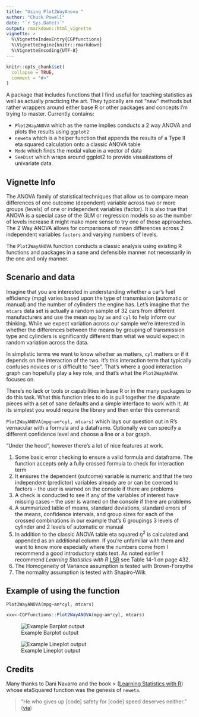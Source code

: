 ```yaml
---
title: "Using Plot2WayAnova "
author: "Chuck Powell"
date: "`r Sys.Date()`"
output: rmarkdown::html_vignette
vignette: >
  %\VignetteIndexEntry{CGPfunctions}
  %\VignetteEngine{knitr::rmarkdown}
  %\VignetteEncoding{UTF-8}
---
```


```r
knitr::opts_chunk$set(
  collapse = TRUE,
  comment = "#>"
)
```


A package that includes functions that I find useful for teaching statistics as well as actually practicing the art.  They typically are not "new" methods but rather wrappers around either base R or other packages and concepts I'm trying to master.  Currently contains:

- `Plot2WayANOVA` which as the name implies conducts a 2 way ANOVA and plots the results using `ggplot2`
- `neweta` which is a helper function that appends the results of a Type II eta squared calculation onto a classic ANOVA table
- `Mode` which finds the modal value in a vector of data
- `SeeDist` which wraps around ggplot2 to provide visualizations of univariate data.

## Vignette Info

The ANOVA family of statistical techniques that allow us to compare mean differences of one outcome (dependent) variable across two or more groups (levels) of one or independent variables (factor). It is also true that ANOVA is a special case of the GLM or regression models so as the number of levels increase it might make more sense to try one of those approaches.  The 2 Way ANOVA allows for comparisons of mean differences across 2 independent variables `factors` and varying numbers of levels.

The `Plot2WayANOVA` function conducts a classic analysis using existing R functions and packages in a sane and defensible manner not necessarily in the one and only manner.

## Scenario and data

Imagine that you are interested in understanding whether a car's fuel efficiency (mpg) varies based upon the type of transmission (automatic or manual) and the number of cylinders the engine has. Let's imagine that the `mtcars` data set is actually a random sample of 32 cars from different manufacturers and use the mean `mpg` by `am` and `cyl` to help inform our thinking.  While we expect variation across our sample we're interested in whether the differences between the means by grouping of transmission type and cylinders is significantly different than what we would expect in random variation across the data.  

In simplistic terms we want to know whether `am` matters, `cyl` matters or if it depends on the interaction of the two.  It's this interaction term that typically confuses novices or is difficult to "see".  That's where a good interaction graph can hopefully play a key role, and that's what the `Plot2WayANOVA` focuses on.

There's no lack or tools or capabilities in base R or in the many packages to do this task. What this function tries to do is pull together the disparate pieces with a set of sane defaults and a simple interface to work with it.  At its simplest you would require the library and then enter this command:

`Plot2WayANOVA(mpg~am*cyl, mtcars)` which lays our question out in R's vernacular with a formula and a dataframe.  Optionally we can specify a different confidence level and choose a line or a bar graph.

"Under the hood", however there's a lot of nice features at work.

1. Some basic error checking to ensure a valid formula and dataframe. The function accepts only a fully crossed formula to check for interaction term
1. It ensures the dependent (outcome) variable is numeric and that the two independent (predictor) variables already are or can be coerced to factors – the user is warned on the console if there are problems
1. A check is conducted to see if any of the variables of interest have missing cases – the user is warned on the console if there are problems
1. A summarized table of means, standard deviations, standard errors of the means, confidence intervals, and group sizes for each of the crossed combinations in our example that's 6 groupings 3 levels of cylinder and 2 levels of automatic or manual
1. In addition to the classic ANOVA table eta squared $\eta^2$ is calculated and appended as an additional column. If you're unfamiliar with them and want to know more especially where the numbers come from I recommend a good introductory stats text.  As noted earlier I recommend *Learning Statistics with R* [LSR](http://dj-navarro.appspot.com/lsr/lsr-0.5.1.pdf) see Table 14-1 on page 432. 
1. The Homogeneity of Variance assumption is tested with Brown-Forsythe
1. The normality assumption is tested with Shapiro-Wilk

## Example of using the function

`Plot2WayANOVA(mpg~am*cyl, mtcars)`

```r
xxx<-CGPfunctions::Plot2WayANOVA(mpg~am*cyl, mtcars)
```

![Example Barplot output](barplot.png)

![Example Lineplot output](lineplot.png)


## Credits

Many thanks to Dani Navarro and the book  > ([Learning Statistics with R](http://www.compcogscisydney.com/learning-statistics-with-r.html)) whose etaSquared function  was the genesis of `neweta`.


> "He who gives up [code] safety for [code] speed deserves neither."
([via](https://twitter.com/hadleywickham/status/504368538874703872))

